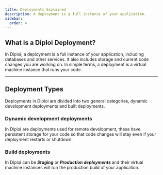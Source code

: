 ```yaml
---
title: Deployments Explained
description: A deployment is a full instance of your application.
sidebar:
  order: 4
---
```



## What is a Diploi Deployment?

In Diploi, a deployment is a full instance of your application, including databases and
other services. It also includes storage and current code changes you are working on. In simple terms, a deployment is a virtual machine instance that runs your code.

***

## Deployment Types

Deployments in Diploi are divided into two general categories, dynamic development deployments and built deployments.

### Dynamic development deployments

In Diploi are deployments used for remote development, these have persistent storage for your code so that code changes will stay even if your deployment restarts or shutdown.

### Build deployments

In Diploi can be _**Staging**_ or _**Production deployments**_  and their virtual machine instances will run the production build of your application.
